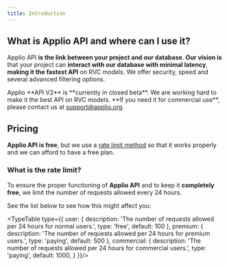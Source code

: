 ```yaml
---
title: Introduction
---
```



## What is Applio API and where can I use it?

Applio API **is the link between your project and our database**. **Our vision is** that your project can **interact with our database with minimal latency**, **making it the fastest API** on RVC models. We offer security, speed and several advanced filtering options.

<Callout type="warn" className="shadow-xl shadow-orange-500/10">
  Applio **API V2** is **currently in closed beta**. We are working hard to make it the best API on RVC models. **If you need it for commercial use**, please contact us at <a href="mailto:support@applio.org">support@applio.org</a>.  
</Callout>

## Pricing
**Applio API is free**, but we use a [rate limit method](/docs/api#what-is-the-rate-limit) so that it works properly and we can afford to have a free plan.

### What is the rate limit?
To ensure the proper functioning of **Applio API** and to keep it **completely free**, we limit the number of requests allowed every 24 hours. 

See the list below to see how this might affect you: 

<TypeTable type={{
    user: {
        description: 'The number of requests allowed per 24 hours for normal users.',
        type: 'free',
        default: 100
    },
    premium: {
        description: 'The number of requests allowed per 24 hours for premium users.',
        type: 'paying',
        default: 500
    },
    commercial: {
        description: 'The number of requests allowed per 24 hours for commercial users.',
        type: 'paying',
        default: 1000,
    }
}}/>